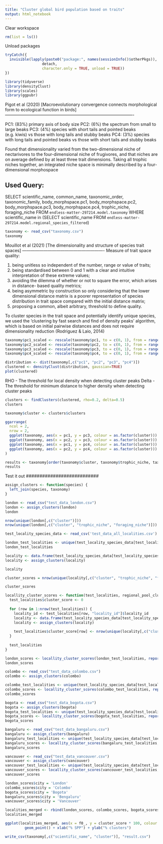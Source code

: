```yaml
---
title: "Cluster global bird population based on traits"
output: html_notebook
---
```


Clear workspace
```r
rm(list = ls())
```

Unload packages
```r
tryCatch({
  invisible(lapply(paste0("package:", names(sessionInfo()$otherPkgs)),   # Unload add-on packages
                 detach,
                 character.only = TRUE, unload = TRUE))
})
```

```r
library(tidyverse)
library(densityClust)
library(scales)
library(ggpubr)
```

Pigot et al (2020)
[Macroevolutionary convergence connects morphological form to ecological function in birds]
-------------------------------------------------------------------------------------------

PC1: (83%) primary axis of body size
PC2:  (6%) the spectrum from small to large beaks
PC3:  (4%) species with short tails and pointed beaks (e.g. kiwis) vs those with long tails and stubby beaks
PC4:  (3%) species with long tails and pointed beaks vs those with short tails and stubby beaks

Found that dimensionality varied from the two-dimensional niche of nectarivores to the four-dimensional niche of frugivores, and that niches are on average defined by at least three trait dimensions.
Taking all trophic niches together, an integrated niche space is minimally described by a four-dimensional morphospace

Used Query:
-----------
SELECT 
  scientific_name,
  common_name,
  taxonomic_order,
  taxonomic_family,
  body_morphspace.pc1,
  body_morphspace.pc2,
  body_morphspace.pc3,
  body_morphspace.pc4,
  trophic_niche,
  foraging_niche
FROM `endless-matter-297214.model.taxonomy` 
WHERE scientific_name in (SELECT scientific_name FROM `endless-matter-297214.model.regional_species_filtered`)
 
```r
taxonomy <- read_csv("taxonomy.csv")
taxonomy
```

Mouillot et al (2021)
[The dimensionality and structure of species trait spaces]
----------------------------------------------------------
Measure of trait space quality:

(1) being unitless so independent of the number, range or value of traits; 
(2) being standardised between 0 and 1 with a clear and intuitive interpretation of these extreme values;
(3) avoiding the dilemma of whether or not to square the error, which arises in distance- based quality metrics; 
(4) being asymmetric by construction so only considering that the lower dimensional distance matrix is a poorer representation of species distribution in trait space compared with the initial distance matrix;
(5) proposing a common, albeit arbitrary, threshold to define quality.

To cluster species in the trait space and potentially identify unique species, we used the ‘clustering by fast search and find of density peaks’ algorithm, which is based on initial pairwise distances and does not require dimensionality reduction (Rodriguez & Laio, 2014)


```r
taxonomy$pc1_scaled <- rescale(taxonomy$pc1, to = c(0, 1), from = range(taxonomy$pc1, na.rm = TRUE, finite = TRUE)) * 0.83
taxonomy$pc2_scaled <- rescale(taxonomy$pc2, to = c(0, 1), from = range(taxonomy$pc2, na.rm = TRUE, finite = TRUE)) * 0.06
taxonomy$pc3_scaled <- rescale(taxonomy$pc3, to = c(0, 1), from = range(taxonomy$pc3, na.rm = TRUE, finite = TRUE)) * 0.04
taxonomy$pc4_scaled <- rescale(taxonomy$pc4, to = c(0, 1), from = range(taxonomy$pc4, na.rm = TRUE, finite = TRUE)) * 0.04
```


```r
distribution <- dist(taxonomy[,c("pc1", "pc2", "pc3", "pc4")])
clustered <- densityClust(distribution, gaussian=TRUE)
plot(clustered)
```
RHO - The threshold for local density when detecting cluster peaks
Delta - The threshold for minimum distance to higher density when detecting cluster peaks
```r
clusters <- findClusters(clustered, rho=0.2, delta=0.5)
clusters
```


```r
taxonomy$cluster <- clusters$clusters
```


```r
ggarrange(
  ncol = 2,
  nrow = 2,
  ggplot(taxonomy, aes(x = pc1, y = pc3, colour = as.factor(cluster))) + geom_point(alpha = 0.2) + theme_bw() +  theme(legend.position="none", axis.title.x=element_blank()) + ylab("ST + PB -> LT + SB"),
  ggplot(taxonomy, aes(x = pc2, y = pc3, colour = as.factor(cluster))) + geom_point(alpha = 0.2) + theme_bw() + theme(legend.position="none", axis.title.x=element_blank(), axis.title.y=element_blank()),
  ggplot(taxonomy, aes(x = pc1, y = pc4, colour = as.factor(cluster))) + geom_point(alpha = 0.2) + theme_bw() + theme(legend.position="none") + ylab("LT + PB -> ST + SB") + xlab("Body Size"),
  ggplot(taxonomy, aes(x = pc2, y = pc4, colour = as.factor(cluster))) + geom_point(alpha = 0.2) + theme_bw() + theme(legend.position="none", axis.title.y=element_blank()) + xlab("Beak Size")
)

```
```r
results <- taxonomy[order(taxonomy$cluster, taxonomy$trophic_niche, taxonomy$foraging_niche),c("cluster", "foraging_niche", "trophic_niche", "common_name", "taxonomic_order", "scientific_name")]
results
```

###########################
 Test it out
###########################

```r
assign_clusters <- function(species) {
  left_join(species, taxonomy)
}
```

```r
london <- read_csv("test_data_london.csv")
london <- assign_clusters(london)
london

nrow(unique(london[,c("cluster")]))
nrow(unique(london[,c("cluster", "trophic_niche", "foraging_niche")]))
```

```r
test_locality_species_data <- read_csv('test_data_all_localities.csv')
```

```r
london_test_localities <- unique(test_locality_species_data[test_locality_species_data$name == 'London', c("locality_id", "f0_")])
london_test_localities
```

```r
locality <- data.frame(test_locality_species_data[test_locality_species_data$locality_id == 'L10042193',])
locality <- assign_clusters(locality)

locality

cluster_scores = nrow(unique(locality[,c("cluster", "trophic_niche", "foraging_niche")])) / nrow(unique(london[,c("cluster", "trophic_niche", "foraging_niche")]))

cluster_scores
```

```r
locallity_cluster_scores <- function(test_localities, regional_pool_clusters) {
  test_localities$cluster_score <- 0
  
  for (row in 1:nrow(test_localities)) {
    locality_id <- test_localities[row, "locality_id"]$locality_id
    locality <- data.frame(test_locality_species_data[test_locality_species_data$locality_id == locality_id,])
    locality <- assign_clusters(locality)
    
    test_localities$cluster_score[row] <- nrow(unique(locality[,c("cluster", "trophic_niche", "foraging_niche")])) / nrow(unique(london[,c("cluster", "trophic_niche", "foraging_niche")]))
  }
  
  test_localities
}
```


```r
london_scores <- locallity_cluster_scores(london_test_localities, report_clusters(london))
london_scores
```

```r
colombo <- read_csv("test_data_colombo.csv")
colombo <- assign_clusters(colombo)
```

```r
colombo_test_localities <- unique(test_locality_species_data[test_locality_species_data$name == 'Colombo', c("locality_id", "f0_")])
colombo_scores <- locallity_cluster_scores(colombo_test_localities, report_clusters(colombo))
colombo_scores
```

```r
bogota <- read_csv("test_data_bogota.csv")
bogota <- assign_clusters(bogota)
bogota_test_localities <- unique(test_locality_species_data[test_locality_species_data$name == 'Bogota', c("locality_id", "f0_")])
bogota_scores <- locallity_cluster_scores(bogota_test_localities, report_clusters(bogota))
bogota_scores
```

```r
bangaluru <- read_csv("test_data_bangaluru.csv")
bangaluru <- assign_clusters(bangaluru)
bangaluru_test_localities <- unique(test_locality_species_data[test_locality_species_data$name == 'Bengaluru', c("locality_id", "f0_")])
bangaluru_scores <- locallity_cluster_scores(bangaluru_test_localities, report_clusters(bangaluru))
bangaluru_scores
```

```r
vancouver <- read_csv("test_data_vancouver.csv")
vancouver <- assign_clusters(vancouver)
vancouver_test_localities <- unique(test_locality_species_data[test_locality_species_data$name == 'Vancouver', c("locality_id", "f0_")])
vancouver_scores <- locallity_cluster_scores(vancouver_test_localities, report_clusters(vancouver))
vancouver_scores
```



```r
london_scores$city = 'London'
colombo_scores$city = 'Colombo'
bogota_scores$city = 'Bogota'
bangaluru_scores$city = 'Bengaluru'
vancouver_scores$city = 'Vancouver'

localities_merged <- rbind(london_scores, colombo_scores, bogota_scores, bangaluru_scores, vancouver_scores)
localities_merged
```

```r
ggplot(localities_merged, aes(x = f0_, y = cluster_score * 100, colour = city)) + 
         geom_point() + xlab("% SPP") + ylab("% clusters")
```


```r
write_csv(taxonomy[,c("scientific_name", "cluster")], "result.csv")
```

